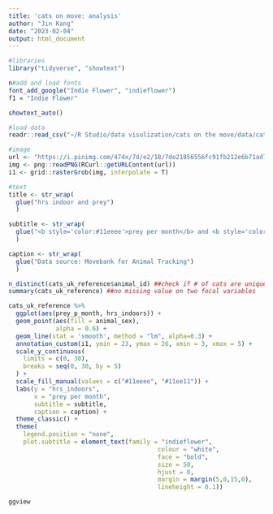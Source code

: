 ```yaml
---
title: 'cats on move: analysis'
author: "Jin Kang"
date: "2023-02-04"
output: html_document
---
```


```r
#libraries
library("tidyverse", "showtext")

n#add and load fonts
font_add_google("Indie Flower", "indieflower")
f1 = "Indie Flower"

showtext_auto()

#load data
readr::read_csv("~/R Studio/data visulization/cats on the move/data/cats.uk.csv")

#image 
url <- "https://i.pinimg.com/474x/7d/e2/18/7de21856556fc91fb212e6b71ad78d8c.jpg"
img <- png::readPNG(RCurl::getURLContent(url))
i1 <- grid::rasterGrob(img, interpolate = T)

#text
title <- str_wrap(
  glue("hrs indoor and prey")
  )

subtitle <- str_wrap(
  glue("<b style='color:#11eeee'>prey per month</b> and <b style='color:#11ee11'>indoor</b> cats move more during the night compared<br />")
  )

caption <- str_wrap(
  glue("Data source: Movebank for Animal Tracking")
  )
```

```r
n_distinct(cats_uk_reference$animal_id) ##check if # of cats are unique 
summary(cats_uk_reference) ##no missing value on two focal variables 

cats_uk_reference %>% 
  ggplot(aes(prey_p_month, hrs_indoors)) +
  geom_point(aes(fill = animal_sex),
             alpha = 0.6) +
  geom_line(stat = 'smooth', method = "lm", alpha=0.3) +
  annotation_custom(i1, ymin = 23, ymax = 26, xmin = 3, xmax = 5) +
  scale_y_continuous(
    limits = c(0, 30),
    breaks = seq(0, 30, by = 5)
  ) +
  scale_fill_manual(values = c("#11eeee", "#11ee11")) +
  labs(y = "hrs_indoors",
       x = "prey per month",
       subtitle = subtitle,
       caption = caption) +
  theme_classic() +
  theme(
    legend.position = "none",
    plot.subtitle = element_text(family = "indieflower",
                                         colour = "white",
                                         face = "bold",
                                         size = 50,
                                         hjust = 0,
                                         margin = margin(5,0,15,0),
                                         lineheight = 0.1))
```

```r
ggview

```

